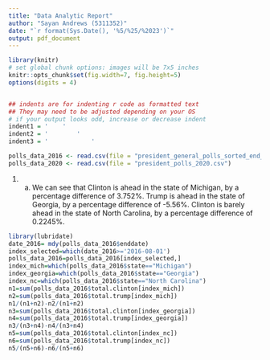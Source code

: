 ```yaml
---
title: "Data Analytic Report"
author: "Sayan Andrews (5311352)"
date: "`r format(Sys.Date(), '%5/%25/%2023')`"
output: pdf_document
---
```


```r
library(knitr)
# set global chunk options: images will be 7x5 inches
knitr::opts_chunk$set(fig.width=7, fig.height=5)
options(digits = 4)


## indents are for indenting r code as formatted text
## They may need to be adjusted depending on your OS
# if your output looks odd, increase or decrease indent
indent1 = '    '
indent2 = '        '
indent3 = '            '
```
``` r
polls_data_2016 <- read.csv(file = "president_general_polls_sorted_end_date_2016.csv")
polls_data_2020 <- read.csv(file = "president_polls_2020.csv")
```
1. (a) We can see that Clinton is ahead in the state of Michigan, by a percentage difference of 3.752%. Trump is ahead in the state of Georgia, by a percentage difference of -5.56%. Clinton is barely ahead in the state of North Carolina, by a percentage difference of 0.2245%.
``` r
library(lubridate)
date_2016= mdy(polls_data_2016$enddate)
index_selected=which(date_2016>='2016-08-01')
polls_data_2016=polls_data_2016[index_selected,]
index_mich=which(polls_data_2016$state=="Michigan")
index_georgia=which(polls_data_2016$state=="Georgia")
index_nc=which(polls_data_2016$state=="North Carolina")
n1=sum(polls_data_2016$total.clinton[index_mich])
n2=sum(polls_data_2016$total.trump[index_mich])
n1/(n1+n2)-n2/(n1+n2)
n3=sum(polls_data_2016$total.clinton[index_georgia])
n4=sum(polls_data_2016$total.trump[index_georgia])
n3/(n3+n4)-n4/(n3+n4)
n5=sum(polls_data_2016$total.clinton[index_nc])
n6=sum(polls_data_2016$total.trump[index_nc])
n5/(n5+n6)-n6/(n5+n6)
```